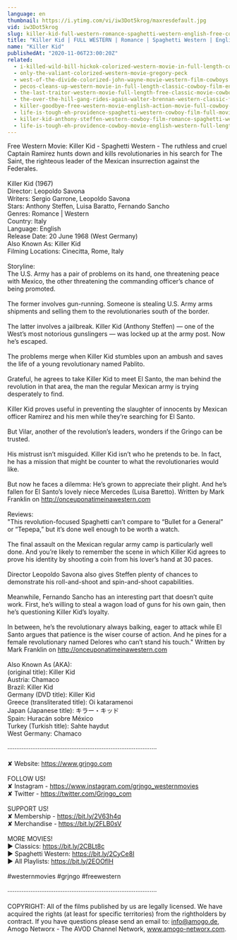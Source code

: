 ```yaml
---
language: en
thumbnail: https://i.ytimg.com/vi/iw3Dot5krog/maxresdefault.jpg
vid: iw3Dot5krog
slug: killer-kid-full-western-romance-spaghetti-western-english-free-cowboy-film
title: "Killer Kid | FULL WESTERN | Romance | Spaghetti Western | English | Free Cowboy Film"
name: "Killer Kid"
publishedAt: "2020-11-06T23:00:20Z"
related:
  - i-killed-wild-bill-hickok-colorized-western-movie-in-full-length-cowboys
  - only-the-valiant-colorized-western-movie-gregory-peck
  - west-of-the-divide-colorized-john-wayne-movie-western-film-cowboys
  - pecos-cleans-up-western-movie-in-full-length-classic-cowboy-film-english-free-movie
  - the-last-traitor-western-movie-full-length-free-classic-movie-cowboys-wild-west-films
  - the-over-the-hill-gang-rides-again-walter-brennan-western-classic-film-free-cowboy-movie
  - killer-goodbye-free-western-movie-english-action-movie-full-cowboy-film
  - life-is-tough-eh-providence-spaghetti-western-cowboy-film-full-movie-english
  - killer-kid-anthony-steffen-western-cowboy-film-romance-spaghetti-western
  - life-is-tough-eh-providence-cowboy-movie-english-western-full-length
---
```


Free Western Movie: Killer Kid - Spaghetti Western - The ruthless and cruel Captain Ramirez hunts down and kills revolutionaries in his search for The Saint, the righteous leader of the Mexican insurrection against the Federales. <br />
<br />
Killer Kid (1967)<br />
Director: Leopoldo Savona<br />
Writers: Sergio Garrone, Leopoldo Savona<br />
Stars: Anthony Steffen, Luisa Baratto, Fernando Sancho <br />
Genres: Romance | Western <br />
Country: Italy<br />
Language: English<br />
Release Date: 20 June 1968 (West Germany) <br />
Also Known As: Killer Kid <br />
Filming Locations: Cinecitta, Rome, Italy <br />
<br />
Storyline:<br />
The U.S. Army has a pair of problems on its hand, one threatening peace with Mexico, the other threatening the commanding officer’s chance of being promoted.<br />
<br />
The former involves gun-running. Someone is stealing U.S. Army arms shipments and selling them to the revolutionaries south of the border.<br />
<br />
The latter involves a jailbreak. Killer Kid (Anthony Steffen) — one of the West’s most notorious gunslingers — was locked up at the army post. Now he’s escaped.<br />
<br />
The problems merge when Killer Kid stumbles upon an ambush and saves the life of a young revolutionary named Pablito.<br />
<br />
Grateful, he agrees to take Killer Kid to meet El Santo, the man behind the revolution in that area, the man the regular Mexican army is trying desperately to find.<br />
<br />
Killer Kid proves useful in preventing the slaughter of innocents by Mexican officer Ramirez and his men while they’re searching for El Santo.<br />
<br />
But Vilar, another of the revolution’s leaders, wonders if the Gringo can be trusted.<br />
<br />
His mistrust isn’t misguided. Killer Kid isn’t who he pretends to be. In fact, he has a mission that might be counter to what the revolutionaries would like.<br />
<br />
But now he faces a dilemma: He’s grown to appreciate their plight. And he’s fallen for El Santo’s lovely niece Mercedes (Luisa Baretto). Written by Mark Franklin on http://onceuponatimeinawestern.com<br />
<br />
Reviews:<br />
"This revolution-focused Spaghetti can’t compare to “Bullet for a General” or “Tepepa,” but it’s done well enough to be worth a watch.<br />
<br />
The final assault on the Mexican regular army camp is particularly well done. And you’re likely to remember the scene in which Killer Kid agrees to prove his identity by shooting a coin from his lover’s hand at 30 paces.<br />
<br />
Director Leopoldo Savona also gives Steffen plenty of chances to demonstrate his roll-and-shoot and spin-and-shoot capabilities.<br />
<br />
Meanwhile, Fernando Sancho has an interesting part that doesn’t quite work. First, he’s willing to steal a wagon load of guns for his own gain, then he’s questioning Killer Kid’s loyalty.<br />
<br />
In between, he’s the revolutionary always balking, eager to attack while El Santo argues that patience is the wiser course of action. And he pines for a female revolutionary named Delores who can’t stand his touch." Written by Mark Franklin on http://onceuponatimeinawestern.com<br />
<br />
Also Known As (AKA):<br />
(original title): Killer Kid<br />
Austria: Chamaco<br />
Brazil: Killer Kid<br />
Germany (DVD title): Killer Kid<br />
Greece (transliterated title): Oi kataramenoi<br />
Japan (Japanese title): キラー・キッド<br />
Spain: Huracán sobre México<br />
Turkey (Turkish title): Sahte haydut<br />
West Germany: Chamaco<br />
<br />
····················································································<br />
<br />
✘ Website: https://www.grjngo.com<br />
<br />
FOLLOW US!<br />
✘ Instagram - https://www.instagram.com/grjngo_westernmovies<br />
✘ Twitter - https://twitter.com/Grjngo_com<br />
<br />
SUPPORT US!<br />
✘ Membership - https://bit.ly/2V63h4q<br />
✘ Merchandise - https://bit.ly/2FLB0sV<br />
<br />
MORE MOVIES! <br />
► Classics: https://bit.ly/2CBLt8c <br />
► Spaghetti Western: https://bit.ly/2CyCe8I <br />
► All Playlists: https://bit.ly/2EOOfIH <br />
<br />
#westernmovies #grjngo #freewestern<br />
<br />
····················································································<br />
<br />
COPYRIGHT: All of the films published by us are legally licensed. We have acquired the rights (at least for specific territories) from the rightholders by contract. If you have questions please send an email to: info@amogo.de, Amogo Networx - The AVOD Channel Network, www.amogo-networx.com.